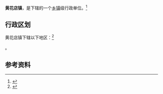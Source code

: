 {{中国乡级行政区|12/01/14/112/000}}

'''黄花店镇'''，是{{PRC admin/fullname|12/01/14/112/000|3}}下辖的一个[[乡镇|乡镇]]级行政单位。<ref>{{PRC admin/ref sgc|{{PRC admin/parent|12/01/14/112/000}}}}</ref>

== 行政区划 ==

黄花店镇下辖以下地区：<ref>{{PRC admin/ref sgc|12/01/14/112/000}}</ref>

{{PRC admin/children|12/01/14/112/000}}。

== 参考资料 ==

{{reflist}}

{{行政区划小作品}}
{{PRC admin/navcat|12/01/14/112/000}}